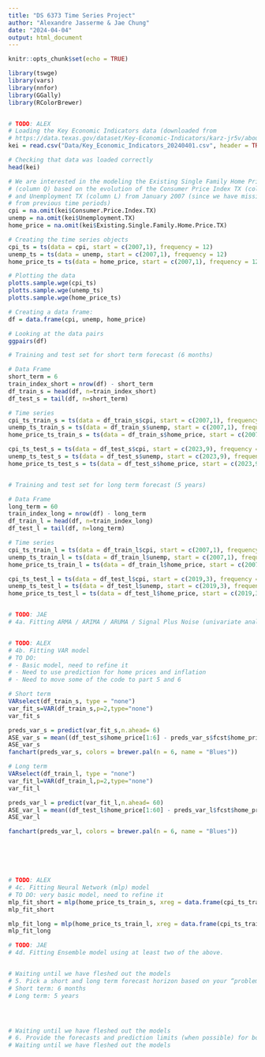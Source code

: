 ```yaml
---
title: "DS 6373 Time Series Project"
author: "Alexandre Jasserme & Jae Chung"
date: "2024-04-04"
output: html_document
---
```


```r
knitr::opts_chunk$set(echo = TRUE)

library(tswge)
library(vars)
library(nnfor)
library(GGally)
library(RColorBrewer)


# TODO: ALEX
# Loading the Key Economic Indicators data (downloaded from 
# https://data.texas.gov/dataset/Key-Economic-Indicators/karz-jr5v/about_data)
kei = read.csv("Data/Key_Economic_Indicators_20240401.csv", header = TRUE)

# Checking that data was loaded correctly
head(kei)

# We are interested in the modeling the Existing Single Family Home Price TX 
# (column Q) based on the evolution of the Consumer Price Index TX (column G) 
# and Unemployment TX (column L) from January 2007 (since we have missing data 
# from previous time periods)
cpi = na.omit(kei$Consumer.Price.Index.TX)
unemp = na.omit(kei$Unemployment.TX)
home_price = na.omit(kei$Existing.Single.Family.Home.Price.TX)

# Creating the time series objects 
cpi_ts = ts(data = cpi, start = c(2007,1), frequency = 12)
unemp_ts = ts(data = unemp, start = c(2007,1), frequency = 12)
home_price_ts = ts(data = home_price, start = c(2007,1), frequency = 12)

# Plotting the data
plotts.sample.wge(cpi_ts)
plotts.sample.wge(unemp_ts)
plotts.sample.wge(home_price_ts)

# Creating a data frame:
df = data.frame(cpi, unemp, home_price)

# Looking at the data pairs
ggpairs(df)

# Training and test set for short term forecast (6 months)

# Data Frame
short_term = 6
train_index_short = nrow(df) - short_term
df_train_s = head(df, n=train_index_short)
df_test_s = tail(df, n=short_term)

# Time series
cpi_ts_train_s = ts(data = df_train_s$cpi, start = c(2007,1), frequency = 12)
unemp_ts_train_s = ts(data = df_train_s$unemp, start = c(2007,1), frequency = 12)
home_price_ts_train_s = ts(data = df_train_s$home_price, start = c(2007,1), frequency = 12)

cpi_ts_test_s = ts(data = df_test_s$cpi, start = c(2023,9), frequency = 12)
unemp_ts_test_s = ts(data = df_test_s$unemp, start = c(2023,9), frequency = 12)
home_price_ts_test_s = ts(data = df_test_s$home_price, start = c(2023,9), frequency = 12)


# Training and test set for long term forecast (5 years)

# Data Frame
long_term = 60
train_index_long = nrow(df) - long_term
df_train_l = head(df, n=train_index_long)
df_test_l = tail(df, n=long_term)

# Time series
cpi_ts_train_l = ts(data = df_train_l$cpi, start = c(2007,1), frequency = 12)
unemp_ts_train_l = ts(data = df_train_l$unemp, start = c(2007,1), frequency = 12)
home_price_ts_train_l = ts(data = df_train_l$home_price, start = c(2007,1), frequency = 12)

cpi_ts_test_l = ts(data = df_test_l$cpi, start = c(2019,3), frequency = 12)
unemp_ts_test_l = ts(data = df_test_l$unemp, start = c(2019,3), frequency = 12)
home_price_ts_test_l = ts(data = df_test_l$home_price, start = c(2019,3), frequency = 12)


# TODO: JAE
# 4a. Fitting ARMA / ARIMA / ARUMA / Signal Plus Noise (univariate analysis)


# TODO: ALEX
# 4b. Fitting VAR model
# TO DO: 
# - Basic model, need to refine it
# - Need to use prediction for home prices and inflation
# - Need to move some of the code to part 5 and 6

# Short term
VARselect(df_train_s, type = "none")
var_fit_s=VAR(df_train_s,p=2,type="none")
var_fit_s

preds_var_s = predict(var_fit_s,n.ahead= 6)
ASE_var_s = mean((df_test_s$home_price[1:6] - preds_var_s$fcst$home_price[1:6])^2)
ASE_var_s
fanchart(preds_var_s, colors = brewer.pal(n = 6, name = "Blues"))

# Long term
VARselect(df_train_l, type = "none")
var_fit_l=VAR(df_train_l,p=2,type="none")
var_fit_l

preds_var_l = predict(var_fit_l,n.ahead= 60)
ASE_var_l = mean((df_test_l$home_price[1:60] - preds_var_l$fcst$home_price[1:60])^2)
ASE_var_l

fanchart(preds_var_l, colors = brewer.pal(n = 6, name = "Blues"))






# TODO: ALEX
# 4c. Fitting Neural Network (mlp) model
# TO DO: very basic model, need to refine it
mlp_fit_short = mlp(home_price_ts_train_s, xreg = data.frame(cpi_ts_train_s, unemp_ts_train_s))
mlp_fit_short

mlp_fit_long = mlp(home_price_ts_train_l, xreg = data.frame(cpi_ts_train_l, unemp_ts_train_l))
mlp_fit_long

# TODO: JAE
# 4d. Fitting Ensemble model using at least two of the above. 


# Waiting until we have fleshed out the models
# 5. Pick a short and long term forecast horizon based on your “problem” from part 3 above and compare all models with the ASE and the rolling window RMSE for both the short and long term forecasts 
# Short term: 6 months
# Long term: 5 years




# Waiting until we have fleshed out the models
# 6. Provide the forecasts and prediction limits (when possible) for both the short and long term forecasts. 
# Waiting until we have fleshed out the models
```